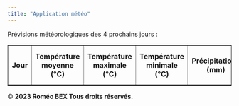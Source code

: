 ```yaml
---
title: "Application météo"
---
```


Prévisions météorologiques des 4 prochains jours : 



```{=html}
<!DOCTYPE html>
<html>
<head>
    <title>Prévisions de température et précipitations</title>
</head>
<body>
    <table border="1">
        <tr>
            <th><strong>Jour</strong></th>
            <th><strong>Température moyenne (°C)</strong></th>
            <th><strong>Température maximale (°C)</strong></th>
            <th><strong>Température minimale (°C)</strong></th>
            <th><strong>Précipitations (mm)</strong></th>
            <th><strong>Code météo</strong></th>
            <th><strong>Vitesse du Vent (km/h)</strong></th>

        </tr>
        <!-- Les données seront remplies ici par JavaScript -->
    </table>

    <footer>
        <p>&copy; <strong>2023 Roméo BEX Tous droits réservés.</strong></p>
    </footer>

    <script>
        const weatherDescriptions = {
            0: "Ciel dégagé",
            1: "Ciel peu nuageux",
            2: "Ciel partiellement nuageux",
            51: "Pluie légère",
            53: "Pluie modérée",
            61: "Averses de pluie"
        };

        function getDayName(day) {
            const days = ["Dimanche", "Lundi", "Mardi", "Mercredi", "Jeudi", "Vendredi", "Samedi"];
            return days[day];
        }

        function fetchCurrentTemperature() {
            const currentTempApiUrl = "https://api.open-meteo.com/v1/meteofrance?latitude=43.6109&longitude=3.8763&hourly=temperature_2m";

            fetch(currentTempApiUrl)
                .then(response => response.json())
                .then(data => {
                    const temperatureData = data.hourly.temperature_2m;

                    const table = document.querySelector("table");

                    const currentDate = new Date();
                    const currentDay = currentDate.getDay();

                    for (let i = 0; i < 4; i++) {
                        const row = table.insertRow(-1);
                        const dayCell = row.insertCell(0);
                        const tempCell = row.insertCell(1);

                        const dayIndex = (currentDay + i) % 7;
                        const dayName = getDayName(dayIndex);

                        dayCell.innerHTML = dayName;
                        tempCell.innerHTML = `${temperatureData[i]}°C`;
                    }
                })
                .catch(error => console.error("Erreur lors de la récupération des données de température actuelle : " + error));
        }

        function fetchMaxMinTemperatureAndPrecipitations() {
            const maxMinTempApiUrl = "https://api.open-meteo.com/v1/meteofrance?latitude=43.6109&longitude=3.8763&daily=temperature_2m_max,temperature_2m_min&hourly=precipitation&timezone=Europe%2FBerlin";

            fetch(maxMinTempApiUrl)
                .then(response => response.json())
                .then(data => {
                    const maxTempData = data.daily.temperature_2m_max.slice(0, 4);
                    const minTempData = data.daily.temperature_2m_min.slice(0, 4);
                    const precipitationData = data.hourly.precipitation.slice(0, 4);

                    const table = document.querySelector("table");

                    for (let i = 0; i < 4; i++) {
                        const row = table.rows[i + 1];
                        const maxTempCell = row.insertCell(2);
                        const minTempCell = row.insertCell(3);
                        const precipitationCell = row.insertCell(4);

                        maxTempCell.innerHTML = `${maxTempData[i]}°C`;
                        minTempCell.innerHTML = `${minTempData[i]}°C`;
                        precipitationCell.innerHTML = `${precipitationData[i]} mm`;
                    }
                })
                .catch(error => console.error("Erreur lors de la récupération des données de température maximale, minimale et précipitations : " + error));
        }

        function fetchWeatherCode() {
    const weatherCodeApiUrl = "https://api.open-meteo.com/v1/meteofrance?latitude=43.6109&longitude=3.8763&hourly=weathercode,windspeed_10m&timezone=Europe%2FBerlin";

    fetch(weatherCodeApiUrl)
        .then(response => response.json())
        .then(data => {
            const weatherCodeData = data.hourly.weathercode.slice(0, 4);
            const windSpeedData = data.hourly.windspeed_10m.slice(0, 4);

            const table = document.querySelector("table");

            for (let i = 0; i < 4; i++) {
                const row = table.rows[i + 1];
                const weatherCodeCell = row.insertCell(5);
                const windSpeedCell = row.insertCell(6);

                const code = weatherCodeData[i];
                const description = weatherDescriptions[code] || "Inconnu";

                weatherCodeCell.innerHTML = description;
                windSpeedCell.innerHTML = `${(windSpeedData[i] * 3.6).toFixed(2)}`;
            }
        })
        .catch(error => console.error("Erreur lors de la récupération des données de code météo et vitesse du vent : " + error));
}

        
        // Actualise les données toutes les 15 minutes (en millisecondes)
    setInterval(function() {
        fetchCurrentTemperature();
        fetchMaxMinTemperatureAndPrecipitations();
        fetchWeatherCode();
    }, 15 * 60 * 1000); // 15 minutes en millisecondes


        fetchCurrentTemperature();
        fetchMaxMinTemperatureAndPrecipitations();
        fetchWeatherCode();
    </script>
</body>
</html>


``` 